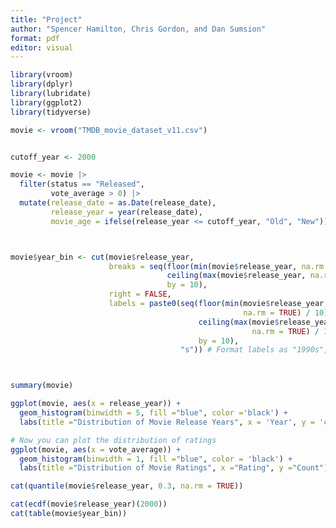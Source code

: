 ```yaml
---
title: "Project"
author: "Spencer Hamilton, Chris Gordon, and Dan Sumsion"
format: pdf
editor: visual
---
```


```r
library(vroom)
library(dplyr)
library(lubridate)
library(ggplot2)
library(tidyverse)
```

```r


movie <- vroom("TMDB_movie_dataset_v11.csv")


cutoff_year <- 2000

movie <- movie |>
  filter(status == "Released",
         vote_average > 0) |>
  mutate(release_date = as.Date(release_date),
         release_year = year(release_date),
         movie_age = ifelse(release_year <= cutoff_year, "Old", "New"))



movie$year_bin <- cut(movie$release_year,
                      breaks = seq(floor(min(movie$release_year, na.rm = TRUE) / 10) * 10,
                                   ceiling(max(movie$release_year, na.rm = TRUE) / 10) * 10, 
                                   by = 10),
                      right = FALSE,
                      labels = paste0(seq(floor(min(movie$release_year, 
                                                    na.rm = TRUE) / 10) * 10,
                                          ceiling(max(movie$release_year, 
                                                      na.rm = TRUE) / 10) * 10 - 10,
                                          by = 10),
                                      "s")) # Format labels as "1990s","2000s", etc.



summary(movie)

```

```r
ggplot(movie, aes(x = release_year)) +
  geom_histogram(binwidth = 5, fill ="blue", color ='black') +
  labs(title ="Distribution of Movie Release Years", x = 'Year', y = 'count')


```

```r
# Now you can plot the distribution of ratings
ggplot(movie, aes(x = vote_average)) +
  geom_histogram(binwidth = 1, fill ="blue", color = 'black') +
  labs(title ="Distribution of Movie Ratings", x ="Rating", y ="Count")
```

```r
cat(quantile(movie$release_year, 0.3, na.rm = TRUE))
```

```r
cat(ecdf(movie$release_year)(2000))
cat(table(movie$year_bin))
```
